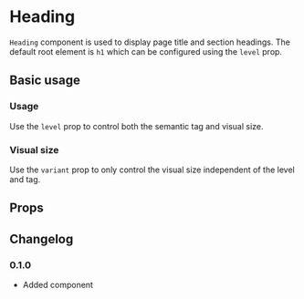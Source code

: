 # Heading

`Heading` component is used to display page title and section headings. The default root element is `h1` which can be configured using the `level` prop.

## Basic usage

### Usage

Use the `level` prop to control both the semantic tag and visual size.

<ax-demo name="heading/usage" />

### Visual size

Use the `variant` prop to only control the visual size independent of the level and tag.

<ax-demo name="heading/size-usage" />

## Props

<ax-props-table component="Heading" extends="Text" />

## Changelog

### 0.1.0

- Added component
